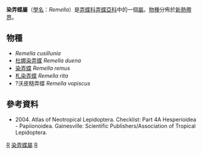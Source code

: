 {{NoteTA
|G1=Butterfly
}}
{{Automatic Taxobox
| taxon = Remella
| authority = Hemming, 1939
| type_species = [[染弄蝶|染弄蝶]]<br />''Hesperia remus''
| type_species_authority = (Fabricius, 1798)
| subdivision_ranks = [[物種|物種]]
| subdivision = 共5種，詳見正文。
| synonyms =
}}

'''染弄蝶屬'''（[[學名|學名]]：''Remella''）是[[弄蝶科|弄蝶科]][[弄蝶亞科|弄蝶亞科]]中的一個[[屬|屬]]。[[物種|物種]]分佈於[[新熱帶界|新熱帶界]]。

== 物種 ==
* ''Remella cusillunia''
* [[杜娜染弄蝶|杜娜染弄蝶]] ''Remella duena''
* [[染弄蝶|染弄蝶]] ''Remella remus''
* [[札染弄蝶|札染弄蝶]] ''Remella rita''
* ?沃皮糙弄蝶 ''Remella vopiscus''

== 參考資料 ==
<references/>
* {{aut|Lamas G ed.}} 2004. Atlas of Neotropical Lepidoptera. Checklist: Part 4A Hesperioidea - Papiionoidea. Gainesville: Scientific Publishers/Association of Tropical Lepidoptera.
{{Commons category|Remella}}

{{taxonbar}}
[[Category:_1939年描述的分类群|R]]
[[Category:染弄蝶屬|]]
[[Category:紫弄蝶族|R]]
